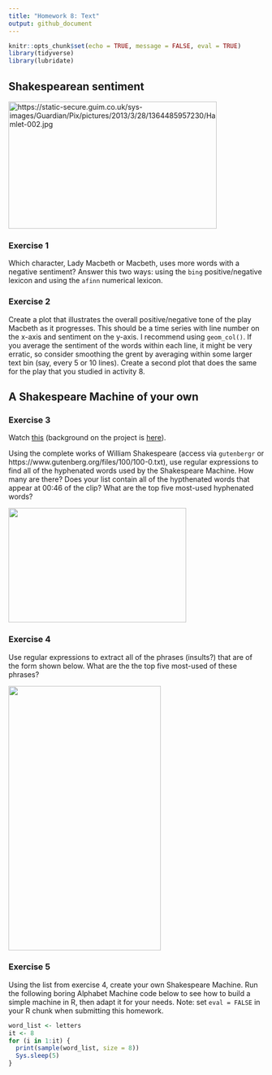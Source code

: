 ```yaml
---
title: "Homework 8: Text"
output: github_document
---
```


```r
knitr::opts_chunk$set(echo = TRUE, message = FALSE, eval = TRUE)
library(tidyverse)
library(lubridate)
```



## Shakespearean sentiment

<img src="../figs/hamlet-sentiment.jpg" alt="https://static-secure.guim.co.uk/sys-images/Guardian/Pix/pictures/2013/3/28/1364485957230/Hamlet-002.jpg" height="250" width="410">

### Exercise 1
Which character, Lady Macbeth or Macbeth, uses more words with a negative sentiment? Answer this two ways: using the `bing` positive/negative lexicon and using the `afinn` numerical lexicon.

### Exercise 2
Create a plot that illustrates the overall positive/negative tone of the play Macbeth as it progresses. This should be a time series with line number on the x-axis and sentiment on the y-axis. I recommend using `geom_col()`. If you average the sentiment of the words within each line, it might be very erratic, so consider smoothing the grent by averaging within some larger text bin (say, every 5 or 10 lines). Create a second plot that does the same for the play that you studied in activity 8.


## A Shakespeare Machine of your own

### Exercise 3
Watch [this](http://vimeo.com/54858820) (background on the project is [here](http://www.artnews.com/2012/10/16/ben-rubin-shakespeare-machine/)).

Using the complete works of William Shakespeare (access via `gutenbergr` or https://www.gutenberg.org/files/100/100-0.txt), use regular expressions to find all of the hyphenated words used by the Shakespeare Machine. How many are there? Does your list contain all of the hypthenated words that appear at 00:46 of the clip? What are the top five most-used hyphenated words?

<img src="../figs/shakespeare-hyphenated.jpg" height="225" width="350">


### Exercise 4

Use regular expressions to extract all of the phrases (insults?) that are of the form shown below. What are the the top five most-used of these phrases?

<img src="../figs/shakespeare-you.jpg" height="520" width="300">


### Exercise 5

Using the list from exercise 4, create your own Shakespeare Machine. Run the following boring Alphabet Machine code below to see how to build a simple machine in R, then adapt it for your needs. Note: set `eval = FALSE` in your R chunk when submitting this homework.

```r
word_list <- letters
it <- 8
for (i in 1:it) {
  print(sample(word_list, size = 8))
  Sys.sleep(5)
}
```

